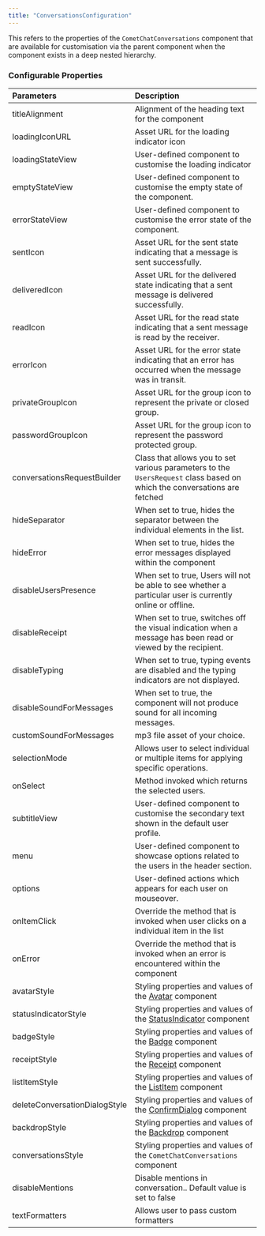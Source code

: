 ```yaml
---
title: "ConversationsConfiguration"
---
```


This refers to the properties of the `CometChatConversations` component that are available for customisation via the parent component when the component exists in a deep nested hierarchy.

### Configurable Properties

| Parameters                    | Description                                                                                                              |
| :----------------------------- | :------------------------------------------------------------------------------------------------------------------------ |
| titleAlignment                | Alignment of the heading text for the component                                                                          |
| loadingIconURL                | Asset URL for the loading indicator icon                                                                                 |
| loadingStateView              | User-defined component to customise the loading indicator                                                                |
| emptyStateView                | User-defined component to customise the empty state of the component.                                                    |
| errorStateView                | User-defined component to customise the error state of the component.                                                    |
| sentIcon                      | Asset URL for the sent state indicating that a message is sent successfully.                                             |
| deliveredIcon                 | Asset URL for the delivered state indicating that a sent message is delivered successfully.                              |
| readIcon                      | Asset URL for the read state indicating that a sent message is read by the receiver.                                     |
| errorIcon                     | Asset URL for the error state indicating that an error has occurred when the message was in transit.                     |
| privateGroupIcon              | Asset URL for the group icon to represent the private or closed group.                                                   |
| passwordGroupIcon             | Asset URL for the group icon to represent the password protected group.                                                  |
| conversationsRequestBuilder   | Class that allows you to set various parameters to the `UsersRequest` class based on which the conversations are fetched |
| hideSeparator                 | When set to true, hides the separator between the individual elements in the list.                                       |
| hideError                     | When set to true, hides the error messages displayed within the component                                                |
| disableUsersPresence          | When set to true, Users will not be able to see whether a particular user is currently online or offline.                |
| disableReceipt                | When set to true, switches off the visual indication when a message has been read or viewed by the recipient.            |
| disableTyping                 | When set to true, typing events are disabled and the typing indicators are not displayed.                                |
| disableSoundForMessages       | When set to true, the component will not produce sound for all incoming messages.                                        |
| customSoundForMessages        | mp3 file asset of your choice.                                                                                           |
| selectionMode                 | Allows user to select individual or multiple items for applying specific operations.                                     |
| onSelect                      | Method invoked which returns the selected users.                                                                         |
| subtitleView                  | User-defined component to customise the secondary text shown in the default user profile.                                |
| menu                          | User-defined component to showcase options related to the users in the header section.                                   |
| options                       | User-defined actions which appears for each user on mouseover.                                                           |
| onItemClick                   | Override the method that is invoked when user clicks on a individual item in the list                                    |
| onError                       | Override the method that is invoked when an error is encountered within the component                                    |
| avatarStyle                   | Styling properties and values of the [Avatar](/web-elements/avatar) component                                       |
| statusIndicatorStyle          | Styling properties and values of the [StatusIndicator](/web-elements/status-indicator) component                    |
| badgeStyle                    | Styling properties and values of the [Badge](/web-elements/badge) component                                         |
| receiptStyle                  | Styling properties and values of the [Receipt](/web-elements/receipt) component                                     |
| listItemStyle                 | Styling properties and values of the [ListItem](/web-elements/list-item) component                                  |
| deleteConversationDialogStyle | Styling properties and values of the [ConfirmDialog](/web-elements/confirm-dialog) component                        |
| backdropStyle                 | Styling properties and values of the [Backdrop](/web-elements/backdrop) component                                   |
| conversationsStyle            | Styling properties and values of the `CometChatConversations` component                                                  |
| disableMentions               | Disable mentions in conversation.. Default value is set to false                                                         |
| textFormatters                | Allows user to pass custom formatters                                                                                    |
